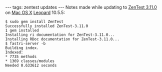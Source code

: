 ---
tags: zentest updates
---
Notes made while updating to [[ZenTest 3.11.0]] on [[Mac OS X]] [[Leopard]] 10.5.5:

<pre>$ sudo gem install ZenTest
Successfully installed ZenTest-3.11.0
1 gem installed
Installing ri documentation for ZenTest-3.11.0...
Installing RDoc documentation for ZenTest-3.11.0...
$ fastri-server -b
Building index.
Indexed:
* 7735 methods
* 1369 classes/modules
Needed 0.633612 seconds</pre>
